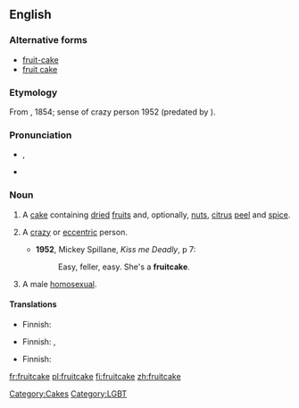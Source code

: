 {{also|fruit-cake|fruit cake}}

==English==
{{wikipedia}}

=== Alternative forms ===
* [[fruit-cake]]
* [[fruit cake]]

===Etymology===
From {{compound|fruit|cake}}, 1854; sense of crazy person 1952 (predated by {{term|nutty as a fruitcake}}).

===Pronunciation===
* {{a|UK}} {{IPA|/ˈfɹuːt.keɪk/}}, {{SAMPA|/"fr\u:t.keIk/}}
* {{audio|En-us-fruitcake.ogg|Audio (US)}}

===Noun===
{{en-noun}}

# A [[cake]] containing [[dried]] [[fruit]]s and, optionally, [[nut]]s, [[citrus]] [[peel]] and [[spice]].
# {{colloquial|derogatory}} A [[crazy]] or [[eccentric]] person.
#* '''1952''', Mickey Spillane, ''Kiss me Deadly'', p 7:
#*: Easy, feller, easy. She's a '''fruitcake'''.
# {{US|slang|colloquial|derogatory|dated}} A male [[homosexual]].

====Translations====
{{trans-top|cake}}
* Finnish: {{t+|fi|hedelmäkakku}}
{{trans-mid}}
{{trans-bottom}}

{{trans-top|crazy person}}
* Finnish: {{t-|fi|kaheli}}, {{t+|fi|kahjo}}
{{trans-mid}}
{{trans-bottom}}

{{trans-top|homosexual}}
* Finnish: {{t+|fi|hintti}}
{{trans-mid}}
{{trans-bottom}}

[[Category:Cakes]]
[[Category:LGBT]]

[[fr:fruitcake]]
[[pl:fruitcake]]
[[fi:fruitcake]]
[[zh:fruitcake]]